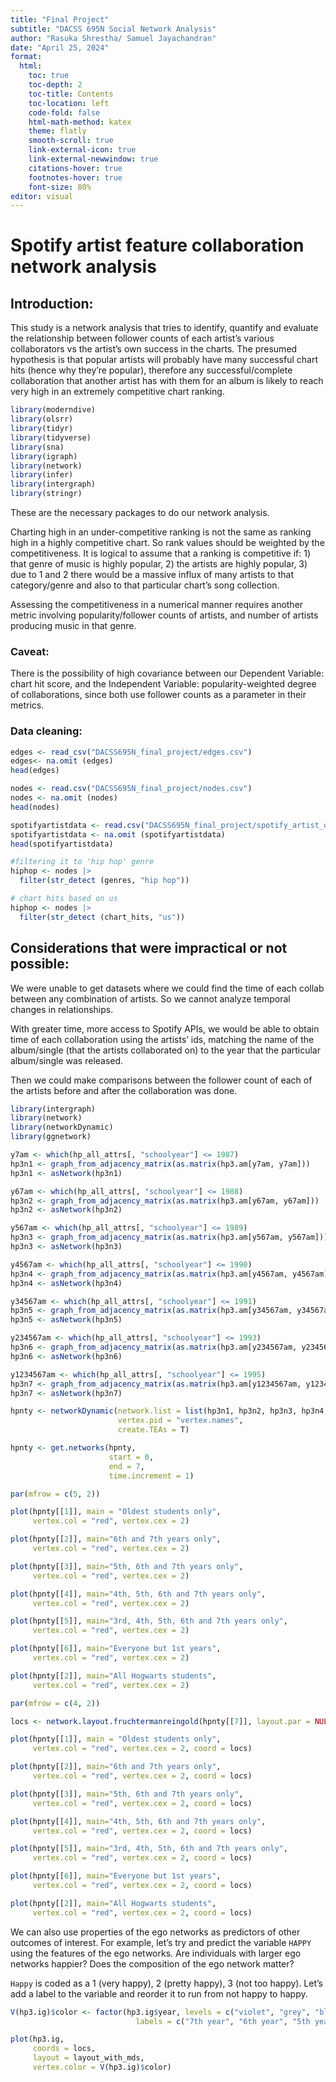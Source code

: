 ```yaml
---
title: "Final Project"
subtitle: "DACSS 695N Social Network Analysis"
author: "Rasuka Shrestha/ Samuel Jayachandran"
date: "April 25, 2024"
format: 
  html:
    toc: true
    toc-depth: 2
    toc-title: Contents
    toc-location: left
    code-fold: false
    html-math-method: katex
    theme: flatly
    smooth-scroll: true
    link-external-icon: true
    link-external-newwindow: true
    citations-hover: true
    footnotes-hover: true
    font-size: 80%
editor: visual
---
```


# Spotify artist feature collaboration network analysis

## Introduction:

This study is a network analysis that tries to identify, quantify and evaluate the relationship between follower counts of each artist's various collaborators vs the artist's own success in the charts. The presumed hypothesis is that popular artists will probably have many successful chart hits (hence why they're popular), therefore any successful/complete collaboration that another artist has with them for an album is likely to reach very high in an extremely competitive chart ranking.

```r
library(moderndive)
library(olsrr)
library(tidyr)
library(tidyverse)
library(sna)
library(igraph)
library(network)
library(infer)
library(intergraph)
library(stringr)
```

These are the necessary packages to do our network analysis.

Charting high in an under-competitive ranking is not the same as ranking high in a highly competitive chart. So rank values should be weighted by the competitiveness. It is logical to assume that a ranking is competitive if: 1) that genre of music is highly popular, 2) the artists are highly popular, 3) due to 1 and 2 there would be a massive influx of many artists to that category/genre and also to that particular chart's song collection.

Assessing the competitiveness in a numerical manner requires another metric involving popularity/follower counts of artists, and number of artists producing music in that genre.

### Caveat:

There is the possibility of high covariance between our Dependent Variable: chart hit score, and the Independent Variable: popularity-weighted degree of collaborations, since both use follower counts as a parameter in their metrics.

### Data cleaning:

```r
edges <- read_csv("DACSS695N_final_project/edges.csv")
edges<- na.omit (edges)
head(edges)

nodes <- read.csv("DACSS695N_final_project/nodes.csv")
nodes <- na.omit (nodes)
head(nodes)

spotifyartistdata <- read.csv("DACSS695N_final_project/spotify_artist_data.csv")
spotifyartistdata <- na.omit (spotifyartistdata)
head(spotifyartistdata)

#filtering it to 'hip hop' genre 
hiphop <- nodes |>
  filter(str_detect (genres, "hip hop"))

# chart hits based on us
hiphop <- nodes |>
  filter(str_detect (chart_hits, "us"))
```

## Considerations that were impractical or not possible:

We were unable to get datasets where we could find the time of each collab between any combination of artists. So we cannot analyze temporal changes in relationships.

With greater time, more access to Spotify APIs, we would be able to obtain time of each collaboration using the artists' ids, matching the name of the album/single (that the artists collaborated on) to the year that the particular album/single was released.

Then we could make comparisons between the follower count of each of the artists before and after the collaboration was done.

```r
library(intergraph)
library(network)
library(networkDynamic)
library(ggnetwork)

y7am <- which(hp_all_attrs[, "schoolyear"] <= 1987)
hp3n1 <- graph_from_adjacency_matrix(as.matrix(hp3.am[y7am, y7am]))
hp3n1 <- asNetwork(hp3n1)

y67am <- which(hp_all_attrs[, "schoolyear"] <= 1988)
hp3n2 <- graph_from_adjacency_matrix(as.matrix(hp3.am[y67am, y67am]))
hp3n2 <- asNetwork(hp3n2)

y567am <- which(hp_all_attrs[, "schoolyear"] <= 1989)
hp3n3 <- graph_from_adjacency_matrix(as.matrix(hp3.am[y567am, y567am]))
hp3n3 <- asNetwork(hp3n3)

y4567am <- which(hp_all_attrs[, "schoolyear"] <= 1990)
hp3n4 <- graph_from_adjacency_matrix(as.matrix(hp3.am[y4567am, y4567am]))
hp3n4 <- asNetwork(hp3n4)

y34567am <- which(hp_all_attrs[, "schoolyear"] <= 1991)
hp3n5 <- graph_from_adjacency_matrix(as.matrix(hp3.am[y34567am, y34567am]))
hp3n5 <- asNetwork(hp3n5)

y234567am <- which(hp_all_attrs[, "schoolyear"] <= 1993)
hp3n6 <- graph_from_adjacency_matrix(as.matrix(hp3.am[y234567am, y234567am]))
hp3n6 <- asNetwork(hp3n6)

y1234567am <- which(hp_all_attrs[, "schoolyear"] <= 1995)
hp3n7 <- graph_from_adjacency_matrix(as.matrix(hp3.am[y1234567am, y1234567am]))
hp3n7 <- asNetwork(hp3n7)

hpnty <- networkDynamic(network.list = list(hp3n1, hp3n2, hp3n3, hp3n4, hp3n5, hp3n6, hp3n7),
                        vertex.pid = "vertex.names",
                        create.TEAs = T)

hpnty <- get.networks(hpnty,
                      start = 0,
                      end = 7,
                      time.increment = 1)

par(mfrow = c(5, 2))

plot(hpnty[[1]], main = "Oldest students only", 
     vertex.col = "red", vertex.cex = 2)

plot(hpnty[[2]], main="6th and 7th years only",
     vertex.col = "red", vertex.cex = 2)

plot(hpnty[[3]], main="5th, 6th and 7th years only",
     vertex.col = "red", vertex.cex = 2)

plot(hpnty[[4]], main="4th, 5th, 6th and 7th years only",
     vertex.col = "red", vertex.cex = 2)

plot(hpnty[[5]], main="3rd, 4th, 5th, 6th and 7th years only",
     vertex.col = "red", vertex.cex = 2)

plot(hpnty[[6]], main="Everyone but 1st years",
     vertex.col = "red", vertex.cex = 2)

plot(hpnty[[2]], main="All Hogwarts students",
     vertex.col = "red", vertex.cex = 2)
```

```r
par(mfrow = c(4, 2))

locs <- network.layout.fruchtermanreingold(hpnty[[7]], layout.par = NULL)

plot(hpnty[[1]], main = "Oldest students only", 
     vertex.col = "red", vertex.cex = 2, coord = locs)

plot(hpnty[[2]], main="6th and 7th years only",
     vertex.col = "red", vertex.cex = 2, coord = locs)

plot(hpnty[[3]], main="5th, 6th and 7th years only",
     vertex.col = "red", vertex.cex = 2, coord = locs)

plot(hpnty[[4]], main="4th, 5th, 6th and 7th years only",
     vertex.col = "red", vertex.cex = 2, coord = locs)

plot(hpnty[[5]], main="3rd, 4th, 5th, 6th and 7th years only",
     vertex.col = "red", vertex.cex = 2, coord = locs)

plot(hpnty[[6]], main="Everyone but 1st years",
     vertex.col = "red", vertex.cex = 2, coord = locs)

plot(hpnty[[2]], main="All Hogwarts students",
     vertex.col = "red", vertex.cex = 2, coord = locs)
```

We can also use properties of the ego networks as predictors of other outcomes of interest. For example, let's try and predict the variable `HAPPY` using the features of the ego networks. Are individuals with larger ego networks happier? Does the composition of the ego network matter?

`Happy` is coded as a 1 (very happy), 2 (pretty happy), 3 (not too happy). Let's add a label to the variable and reorder it to run from not happy to happy.

```r

V(hp3.ig)$color <- factor(hp3.ig$year, levels = c("violet", "grey", "blue", "green", "yellow", "orange", "red"), 
                            labels = c("7th year", "6th year", "5th year", "4th year", "3rd year", "2nd year", "1st year"))

plot(hp3.ig,
     coords = locs,
     layout = layout_with_mds,
     vertex.color = V(hp3.ig)$color)
```
